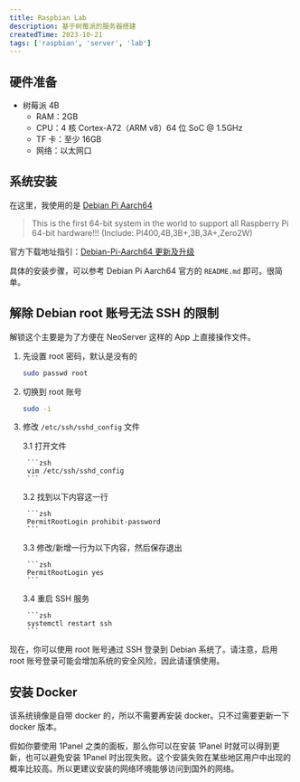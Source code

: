 ```yaml
---
title: Raspbian Lab
description: 基于树莓派的服务器搭建
createdTime: 2023-10-21
tags: ['raspbian', 'server', 'lab']
---
```


## 硬件准备

- 树莓派 4B
  - RAM：2GB
  - CPU：4 核 Cortex-A72（ARM v8）64 位 SoC @ 1.5GHz
  - TF 卡：至少 16GB
  - 网络：以太网口

## 系统安装

在这里，我使用的是 [Debian Pi Aarch64](https://github.com/openfans-community-offical/Debian-Pi-Aarch64)
> This is the first 64-bit system in the world to support all Raspberry Pi 64-bit hardware!!! (Include: PI400,4B,3B+,3B,3A+,Zero2W)

官方下载地址指引：[Debian-Pi-Aarch64 更新及升级](https://github.com/openfans-community-offical/Debian-Pi-Aarch64/blob/master/README_zh.md#5更新及升级)

具体的安装步骤，可以参考 Debian Pi Aarch64 官方的 `README.md` 即可。很简单。

## 解除 Debian root 账号无法 SSH 的限制

解锁这个主要是为了方便在 NeoServer 这样的 App 上直接操作文件。

1. 先设置 root 密码，默认是没有的

    ```zsh
    sudo passwd root
    ```

2. 切换到 root 账号

    ```zsh
    sudo -i
    ```
3. 修改 `/etc/ssh/sshd_config` 文件

    3.1 打开文件

        ```zsh
        vim /etc/ssh/sshd_config
        ```

    3.2 找到以下内容这一行

        ```zsh
        PermitRootLogin prohibit-password
        ```

    3.3 修改/新增一行为以下内容，然后保存退出

        ```zsh
        PermitRootLogin yes
        ```
    3.4 重启 SSH 服务

        ```zsh
        systemctl restart ssh
        ```

现在，你可以使用 root 账号通过 SSH 登录到 Debian 系统了。请注意，启用 root 账号登录可能会增加系统的安全风险，因此请谨慎使用。

## 安装 Docker

该系统镜像是自带 docker 的，所以不需要再安装 docker。只不过需要更新一下 docker 版本。

假如你要使用 1Panel 之类的面板，那么你可以在安装 1Panel 时就可以得到更新，也可以避免安装 1Panel 时出现失败。这个安装失败在某些地区用户中出现的概率比较高。所以更建议安装的网络环境能够访问到国外的网络。